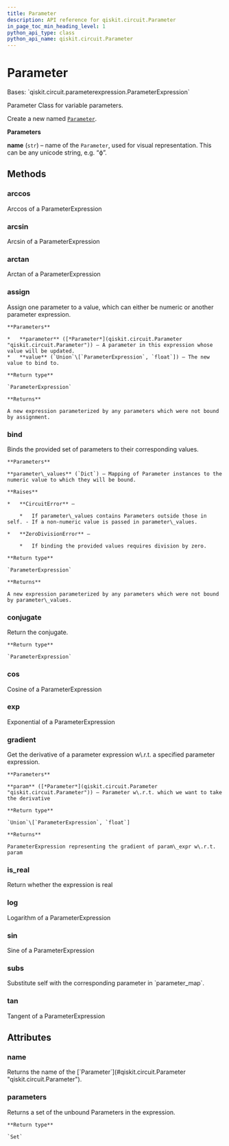 ```yaml
---
title: Parameter
description: API reference for qiskit.circuit.Parameter
in_page_toc_min_heading_level: 1
python_api_type: class
python_api_name: qiskit.circuit.Parameter
---
```


# Parameter

<Class id="qiskit.circuit.Parameter" isDedicatedPage={true} github="https://github.com/qiskit/qiskit/tree/stable/0.18/qiskit/circuit/parameter.py" signature="Parameter(name)" modifiers="class">
  Bases: `qiskit.circuit.parameterexpression.ParameterExpression`

  Parameter Class for variable parameters.

  Create a new named [`Parameter`](#qiskit.circuit.Parameter "qiskit.circuit.Parameter").

  **Parameters**

  **name** (`str`) – name of the `Parameter`, used for visual representation. This can be any unicode string, e.g. “ϕ”.

  ## Methods

  <span id="qiskit-circuit-parameter-arccos" />

  ### arccos

  <Function id="qiskit.circuit.Parameter.arccos" signature="Parameter.arccos()">
    Arccos of a ParameterExpression
  </Function>

  <span id="qiskit-circuit-parameter-arcsin" />

  ### arcsin

  <Function id="qiskit.circuit.Parameter.arcsin" signature="Parameter.arcsin()">
    Arcsin of a ParameterExpression
  </Function>

  <span id="qiskit-circuit-parameter-arctan" />

  ### arctan

  <Function id="qiskit.circuit.Parameter.arctan" signature="Parameter.arctan()">
    Arctan of a ParameterExpression
  </Function>

  <span id="qiskit-circuit-parameter-assign" />

  ### assign

  <Function id="qiskit.circuit.Parameter.assign" signature="Parameter.assign(parameter, value)">
    Assign one parameter to a value, which can either be numeric or another parameter expression.

    **Parameters**

    *   **parameter** ([*Parameter*](qiskit.circuit.Parameter "qiskit.circuit.Parameter")) – A parameter in this expression whose value will be updated.
    *   **value** (`Union`\[`ParameterExpression`, `float`]) – The new value to bind to.

    **Return type**

    `ParameterExpression`

    **Returns**

    A new expression parameterized by any parameters which were not bound by assignment.
  </Function>

  <span id="qiskit-circuit-parameter-bind" />

  ### bind

  <Function id="qiskit.circuit.Parameter.bind" signature="Parameter.bind(parameter_values)">
    Binds the provided set of parameters to their corresponding values.

    **Parameters**

    **parameter\_values** (`Dict`) – Mapping of Parameter instances to the numeric value to which they will be bound.

    **Raises**

    *   **CircuitError** –

        *   If parameter\_values contains Parameters outside those in self. - If a non-numeric value is passed in parameter\_values.

    *   **ZeroDivisionError** –

        *   If binding the provided values requires division by zero.

    **Return type**

    `ParameterExpression`

    **Returns**

    A new expression parameterized by any parameters which were not bound by parameter\_values.
  </Function>

  <span id="qiskit-circuit-parameter-conjugate" />

  ### conjugate

  <Function id="qiskit.circuit.Parameter.conjugate" signature="Parameter.conjugate()">
    Return the conjugate.

    **Return type**

    `ParameterExpression`
  </Function>

  <span id="qiskit-circuit-parameter-cos" />

  ### cos

  <Function id="qiskit.circuit.Parameter.cos" signature="Parameter.cos()">
    Cosine of a ParameterExpression
  </Function>

  <span id="qiskit-circuit-parameter-exp" />

  ### exp

  <Function id="qiskit.circuit.Parameter.exp" signature="Parameter.exp()">
    Exponential of a ParameterExpression
  </Function>

  <span id="qiskit-circuit-parameter-gradient" />

  ### gradient

  <Function id="qiskit.circuit.Parameter.gradient" signature="Parameter.gradient(param)">
    Get the derivative of a parameter expression w\.r.t. a specified parameter expression.

    **Parameters**

    **param** ([*Parameter*](qiskit.circuit.Parameter "qiskit.circuit.Parameter")) – Parameter w\.r.t. which we want to take the derivative

    **Return type**

    `Union`\[`ParameterExpression`, `float`]

    **Returns**

    ParameterExpression representing the gradient of param\_expr w\.r.t. param
  </Function>

  <span id="qiskit-circuit-parameter-is-real" />

  ### is\_real

  <Function id="qiskit.circuit.Parameter.is_real" signature="Parameter.is_real()">
    Return whether the expression is real
  </Function>

  <span id="qiskit-circuit-parameter-log" />

  ### log

  <Function id="qiskit.circuit.Parameter.log" signature="Parameter.log()">
    Logarithm of a ParameterExpression
  </Function>

  <span id="qiskit-circuit-parameter-sin" />

  ### sin

  <Function id="qiskit.circuit.Parameter.sin" signature="Parameter.sin()">
    Sine of a ParameterExpression
  </Function>

  <span id="qiskit-circuit-parameter-subs" />

  ### subs

  <Function id="qiskit.circuit.Parameter.subs" signature="Parameter.subs(parameter_map)">
    Substitute self with the corresponding parameter in `parameter_map`.
  </Function>

  <span id="qiskit-circuit-parameter-tan" />

  ### tan

  <Function id="qiskit.circuit.Parameter.tan" signature="Parameter.tan()">
    Tangent of a ParameterExpression
  </Function>

  ## Attributes

  ### name

  <Attribute id="qiskit.circuit.Parameter.name">
    Returns the name of the [`Parameter`](#qiskit.circuit.Parameter "qiskit.circuit.Parameter").
  </Attribute>

  ### parameters

  <Attribute id="qiskit.circuit.Parameter.parameters">
    Returns a set of the unbound Parameters in the expression.

    **Return type**

    `Set`
  </Attribute>
</Class>

